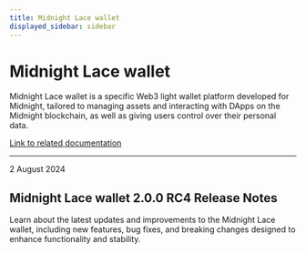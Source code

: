 ```yaml
---
title: Midnight Lace wallet
displayed_sidebar: sidebar
---
```


# Midnight Lace wallet

Midnight Lace wallet is a specific Web3 light wallet platform developed for Midnight, tailored to managing assets and interacting with DApps on the Midnight blockchain, as well as giving users control over their personal data.

[Link to related documentation](https://www.lace.io/)

---

<div 
  style={{
    marginTop: '0',
    fontSize: '1rem',
    fontWeight: 'normal',
    marginBottom: '0.5rem'
  }}
>
  2 August 2024
</div>

## Midnight Lace wallet 2.0.0 RC4 Release Notes

Learn about the latest updates and improvements to the Midnight Lace wallet, including new features, bug fixes, and breaking changes designed to enhance functionality and stability.
